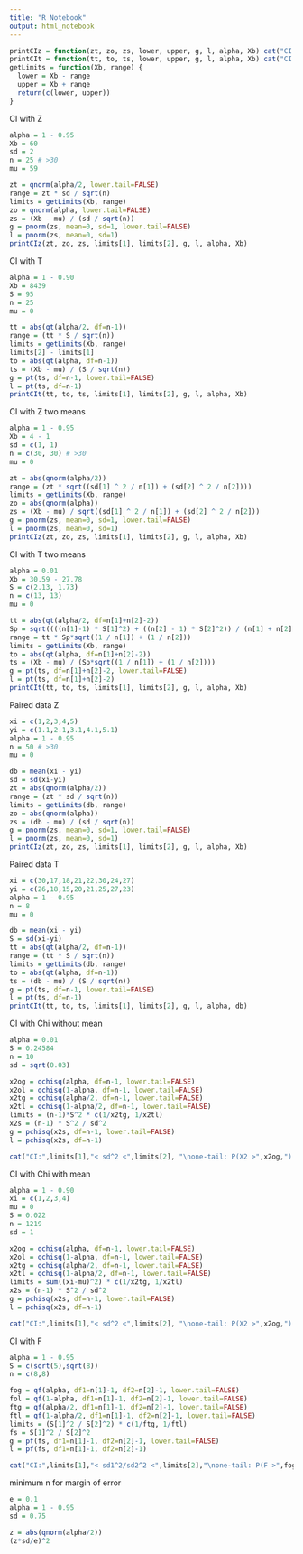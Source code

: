```yaml
---
title: "R Notebook"
output: html_notebook
---
```

```r
printCIz = function(zt, zo, zs, lower, upper, g, l, alpha, Xb) cat("CI:",lower,"< mu <",upper,"\none-tail: P(Z >",zo,") = P(Z <",-zo,") =",alpha, "\ntwo-tail: P(Z <",-zt," or Z >",zt,") =", alpha,"\nP(Xb >",Xb,") = P(Z >",zs,") =",g,"\nP(Xb <",Xb,") = P(Z <",zs,") =", l, "\nP(Xb <",-Xb," or Xb >",Xb,") = P(Z <",-zs," or Z >",zs,") =", 2*g, "\nP(Xb <",Xb," or Xb >",-Xb,") = P(Z <",zs," or Z >",-zs,") =", 2*l)
printCIt = function(tt, to, ts, lower, upper, g, l, alpha, Xb) cat("CI:",lower,"< mu <",upper,"\none-tail: P(T >",to,") = P(T < ",-to,") =",alpha, "\ntwo-tail: P(T <",-tt,"or T >",tt,") =", alpha,"\nP(Xb >",Xb,") = P(T >",ts,") =",g, "\nP(Xb <",Xb,") = P(T <",ts,") =", l, "\nP(Xb <",-Xb," or Xb >",Xb,") = P(T <",-ts,"or T >",ts,") =", 2*g, "\nP(Xb <",Xb," or Xb >",-Xb,") = P(T <",ts,"or T >",-ts,") =", 2*l)
getLimits = function(Xb, range) {
  lower = Xb - range
  upper = Xb + range
  return(c(lower, upper))
}
```
CI with Z
```r
alpha = 1 - 0.95
Xb = 60
sd = 2
n = 25 # >30
mu = 59

zt = qnorm(alpha/2, lower.tail=FALSE)
range = zt * sd / sqrt(n)
limits = getLimits(Xb, range)
zo = qnorm(alpha, lower.tail=FALSE)
zs = (Xb - mu) / (sd / sqrt(n))
g = pnorm(zs, mean=0, sd=1, lower.tail=FALSE)
l = pnorm(zs, mean=0, sd=1)
printCIz(zt, zo, zs, limits[1], limits[2], g, l, alpha, Xb)
```
CI with T
```r
alpha = 1 - 0.90
Xb = 8439
S = 95
n = 25
mu = 0

tt = abs(qt(alpha/2, df=n-1))
range = (tt * S / sqrt(n))
limits = getLimits(Xb, range)
limits[2] - limits[1]
to = abs(qt(alpha, df=n-1))
ts = (Xb - mu) / (S / sqrt(n))
g = pt(ts, df=n-1, lower.tail=FALSE)
l = pt(ts, df=n-1)
printCIt(tt, to, ts, limits[1], limits[2], g, l, alpha, Xb)
```
CI with Z two means
```r
alpha = 1 - 0.95
Xb = 4 - 1
sd = c(1, 1)
n = c(30, 30) # >30
mu = 0

zt = abs(qnorm(alpha/2))
range = (zt * sqrt((sd[1] ^ 2 / n[1]) + (sd[2] ^ 2 / n[2])))
limits = getLimits(Xb, range)
zo = abs(qnorm(alpha))
zs = (Xb - mu) / sqrt((sd[1] ^ 2 / n[1]) + (sd[2] ^ 2 / n[2]))
g = pnorm(zs, mean=0, sd=1, lower.tail=FALSE)
l = pnorm(zs, mean=0, sd=1)
printCIz(zt, zo, zs, limits[1], limits[2], g, l, alpha, Xb)
```

CI with T two means
```r
alpha = 0.01
Xb = 30.59 - 27.78
S = c(2.13, 1.73)
n = c(13, 13)
mu = 0

tt = abs(qt(alpha/2, df=n[1]+n[2]-2))
Sp = sqrt((((n[1]-1) * S[1]^2) + ((n[2] - 1) * S[2]^2)) / (n[1] + n[2] - 2))
range = tt * Sp*sqrt((1 / n[1]) + (1 / n[2]))
limits = getLimits(Xb, range)
to = abs(qt(alpha, df=n[1]+n[2]-2))
ts = (Xb - mu) / (Sp*sqrt((1 / n[1]) + (1 / n[2])))
g = pt(ts, df=n[1]+n[2]-2, lower.tail=FALSE)
l = pt(ts, df=n[1]+n[2]-2)
printCIt(tt, to, ts, limits[1], limits[2], g, l, alpha, Xb)
```

Paired data Z

```r
xi = c(1,2,3,4,5)
yi = c(1.1,2.1,3.1,4.1,5.1)
alpha = 1 - 0.95
n = 50 # >30
mu = 0

db = mean(xi - yi)
sd = sd(xi-yi)
zt = abs(qnorm(alpha/2))
range = (zt * sd / sqrt(n))
limits = getLimits(db, range)
zo = abs(qnorm(alpha))
zs = (db - mu) / (sd / sqrt(n))
g = pnorm(zs, mean=0, sd=1, lower.tail=FALSE)
l = pnorm(zs, mean=0, sd=1)
printCIz(zt, zo, zs, limits[1], limits[2], g, l, alpha, Xb)
```
Paired data T
```r
xi = c(30,17,18,21,22,30,24,27)
yi = c(26,18,15,20,21,25,27,23)
alpha = 1 - 0.95
n = 8
mu = 0

db = mean(xi - yi)
S = sd(xi-yi)
tt = abs(qt(alpha/2, df=n-1))
range = (tt * S / sqrt(n))
limits = getLimits(db, range)
to = abs(qt(alpha, df=n-1))
ts = (db - mu) / (S / sqrt(n))
g = pt(ts, df=n-1, lower.tail=FALSE)
l = pt(ts, df=n-1)
printCIt(tt, to, ts, limits[1], limits[2], g, l, alpha, db)
```
CI with Chi without mean
```r
alpha = 0.01
S = 0.24584
n = 10
sd = sqrt(0.03)

x2og = qchisq(alpha, df=n-1, lower.tail=FALSE)
x2ol = qchisq(1-alpha, df=n-1, lower.tail=FALSE)
x2tg = qchisq(alpha/2, df=n-1, lower.tail=FALSE)
x2tl = qchisq(1-alpha/2, df=n-1, lower.tail=FALSE)
limits = (n-1)*S^2 * c(1/x2tg, 1/x2tl)
x2s = (n-1) * S^2 / sd^2
g = pchisq(x2s, df=n-1, lower.tail=FALSE)
l = pchisq(x2s, df=n-1)

cat("CI:",limits[1],"< sd^2 <",limits[2], "\none-tail: P(X2 >",x2og,") = P(X2 <", x2ol,") =",alpha,"\ntwo-tail: P(X2 <",x2tl," or X2 >",x2tg,") =", alpha, "\nP(X2 >",x2s,") =",g, "\nP(X2 <",x2s,") =", l)
```
CI with Chi with mean
```r
alpha = 1 - 0.90
xi = c(1,2,3,4)
mu = 0
S = 0.022
n = 1219
sd = 1

x2og = qchisq(alpha, df=n-1, lower.tail=FALSE)
x2ol = qchisq(1-alpha, df=n-1, lower.tail=FALSE)
x2tg = qchisq(alpha/2, df=n-1, lower.tail=FALSE)
x2tl = qchisq(1-alpha/2, df=n-1, lower.tail=FALSE)
limits = sum((xi-mu)^2) * c(1/x2tg, 1/x2tl)
x2s = (n-1) * S^2 / sd^2
g = pchisq(x2s, df=n-1, lower.tail=FALSE)
l = pchisq(x2s, df=n-1)

cat("CI:",limits[1],"< sd^2 <",limits[2], "\none-tail: P(X2 >",x2og,") = P(X2 <", x2ol,") =",alpha,"\ntwo-tail: P(X2 <",x2tl," or X2 >",x2tg,") =", alpha, "\nP(X2 >",x2s,") =",g, "\nP(X2 <",x2s,") =", l)
```
CI with F
```r
alpha = 1 - 0.95
S = c(sqrt(5),sqrt(8))
n = c(8,8)

fog = qf(alpha, df1=n[1]-1, df2=n[2]-1, lower.tail=FALSE) 
fol = qf(1-alpha, df1=n[1]-1, df2=n[2]-1, lower.tail=FALSE) 
ftg = qf(alpha/2, df1=n[1]-1, df2=n[2]-1, lower.tail=FALSE) 
ftl = qf(1-alpha/2, df1=n[1]-1, df2=n[2]-1, lower.tail=FALSE)
limits = (S[1]^2 / S[2]^2) * c(1/ftg, 1/ftl)
fs = S[1]^2 / S[2]^2
g = pf(fs, df1=n[1]-1, df2=n[2]-1, lower.tail=FALSE)
l = pf(fs, df1=n[1]-1, df2=n[2]-1)

cat("CI:",limits[1],"< sd1^2/sd2^2 <",limits[2],"\none-tail: P(F >",fog,") = P(F <",fol,") =",alpha,"\ntwo-tail: P(F <",ftl," or F >",ftg,") =",alpha, "\nP(F >",fs,") =",g, "\nP(F <",fs,") =", l)
```

minimum n for margin of error
```r
e = 0.1
alpha = 1 - 0.95
sd = 0.75

z = abs(qnorm(alpha/2))
(z*sd/e)^2
```


